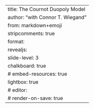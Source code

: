 ---
title: The Cournot Duopoly Model
author: "[with]{.with} Connor T. Wiegand"
from: markdown+emoji
stripcomments: true
format: 
   revealjs:
      slide-level: 3
      chalkboard: true
      # embed-resources: true
      lightbox: true
# editor:
#    render-on-save: true
---